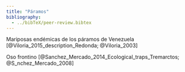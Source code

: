 ```yaml
---
title: "Páramos"
bibliography: 
  - ../bibTeX/peer-review.bibtex
---
```


Mariposas endémicas de los páramos de Venezuela [@Viloria_2015_description_Redonda; @Viloria_2003]

Oso frontino [@Sanchez_Mercado_2014_Ecological_traps_Tremarctos; @S_nchez_Mercado_2008]

